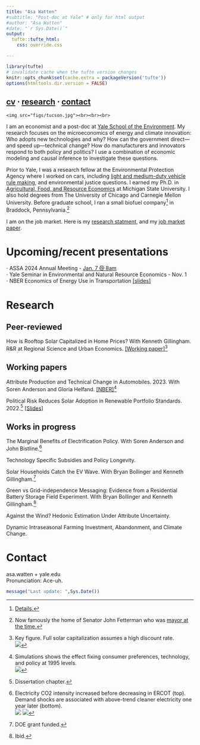```yaml
---
title: "Asa Watten"
#subtitle: "Post-doc at Yale" # only for html output
#author: "Asa Watten"
#date: "`r Sys.Date()`"
output:
  tufte::tufte_html:
    css: override.css

---
```


```r
library(tufte)
# invalidate cache when the tufte version changes
knitr::opts_chunk$set(cache.extra = packageVersion('tufte'))
options(htmltools.dir.version = FALSE)
```

<!--- Aobe fonts -->
<link rel="stylesheet" href="https://use.typekit.net/vas8izs.css">
<!-- Google tag (gtag.js) -->
<script async src="https://www.googletagmanager.com/gtag/js?id=GA_TRACKING_ID"></script>
<script>
  window.dataLayer = window.dataLayer || [];
  function gtag(){window.dataLayer.push(arguments);}
  gtag('js', new Date());

  gtag('config', 'G-6TT0DM1BX3');
</script>
## [cv](https://www.dropbox.com/scl/fi/wqc9ny1b6t4ajq100w9ek/CV.pdf?rlkey=cxvbaoe21tyuhbi3rtdfan0s1&dl=0) ⋅ [research](#research) ⋅ [contact](#contact)
```marginfigure
<img src="figs/tucson.jpg"><br><br><br>
```

I am an economist and a post-doc at [Yale School of the Environment](https://environment.yale.edu/). My research focuses on the microeconomics of energy and climate innovation: Who adopts new technologies and why? How can the government direct—and speed up—technical change? How do manufacturers and innovators respond to both policy and politics? I use a combination of economic modeling and causal inference to investigate these questions.

Prior to Yale, I was a research fellow at the Environmental Protection Agency where I worked on cars, including [light and medium-duty vehicle rule making](https://www.epa.gov/regulations-emissions-vehicles-and-engines/proposed-rule-multi-pollutant-emissions-standards-model), and environmental justice questions. I earned my Ph.D. in [Agricultural, Food, and Resource Economics](https://afre.msu.edu) at Michigan State University. I also hold degrees from The University of Chicago and Carnegie Mellon University. Before graduate school, I ran a small biofuel company^[[Details.](figs/details.png)] in Braddock, Pennsylvania.^[Now famously the home of Senator John Fetterman who was [mayor at the time.](https://www.rollingstone.com/culture/culture-features/john-fetterman-pennsylvania-mayor-hell-allegheny-county-100493/)]

I am on the job market. Here is my [research statment](https://www.dropbox.com/scl/fi/mrwu4gb3v0yous9xeilt8/Watten-Research-Statement.pdf?rlkey=fvhotxk52akobbm2psjrpgqe7&dl=0), and my [job market paper](https://www.dropbox.com/scl/fi/acxjy6un9a2efaabdjc27/Attributes_Watten_Anderson_Helfand.pdf?rlkey=l9uhir9a36qc63vhndw2ynfti&dl=0). 


# Upcoming/recent presentations

⋅ ASSA 2024 Annual Meeting - [Jan. 7 @ 8am](https://www.aeaweb.org/conference/2024/preliminary/1838?q=eNqrVipOLS7OzM8LqSxIVbKqhnGVrJQMlWp1lBKLi_OTQRwzJR2lktSiXFwgG8hKSayEMEoyc1MhrLLM1HKQAUUFBUABUwOl2lpcMGKVG78,)<br>
⋅ Yale Seminar in Environmental and Natural Resource Economics - Nov. 1<br>
⋅ NBER Economics of Energy Use in Transportation [[slides]](https://www.dropbox.com/scl/fi/stcehaxycwbwofk6izotu/Attributes-NBER.pdf?rlkey=7wpfb2f4ga2xgzu7rxd03lygh&dl=0)

# Research <a id="research"></a>

## Peer-reviewed

How is Rooftop Solar Capitalized in Home Prices? With Kenneth Gillingham.
R&R at Regional Science and Urban Economics.
[[Working paper]](https://www.dropbox.com/scl/fi/ccz50ie7jv95i76k1km8o/Gillingham-and-Watten-Solar-Capitalization.pdf?rlkey=36ity4d1svi1khopqssj9ni5r&dl=0)^[Key figure. Full solar capitalization assumes a high discount rate.<br>
<a href="figs/solar capitalization estimates.png"><img src="figs/solar capitalization estimates.png"></a>
]

## Working papers 

Attribute Production and Technical Change in Automobiles. 2023.
With Soren Anderson and Gloria Helfand. [[NBER]](https://conference.nber.org/conf_papers/f178120.pdf)^[Simulations shows the effect fixing consumer preferences, technology, and policy at 1995 levels.<br>
<a href="figs/attributes_fig8.png"><img src="figs/attributes_fig8.png"></a>
]

Political Risk Reduces Solar Adoption in Renewable Portfolio Standards. 2022.^[Dissertation chapter.] [[Slides]](https://www.dropbox.com/scl/fi/2k3e1eh86bsox7rnvmigz/Watten_AERE_2022.pdf?rlkey=wyhl3h35cfv05ia5gcoo4odn8&dl=0)

## Works in progress

The Marginal Benefits of Electrification Policy. With Soren Anderson and John Bistline.^[Electricity CO2 intensity increased before decreasing in ERCOT (top). Demand shocks are associated with above-trend cleaner electricity one year later (bottom).<br>
<a href="figs/co2_intense.png"><img src="figs/co2_intense.png"></a>
<a href="figs/shock-elast.png"><img src="figs/shock-elast.png"></a>
]

Technology Specific Subsidies and Policy Longevity.

Solar Households Catch the EV Wave. With Bryan Bollinger and Kenneth Gillingham.^[DOE grant funded.]

Green vs Grid-independence Messaging: Evidence from a Residential Battery Storage Field Experiment. With Bryan Bollinger and Kenneth Gillingham.^[Ibid.]

Against the Wind? Hedonic Estimation Under Attribute Uncertainty.

Dynamic Intraseasonal Farming Investment, Abandonment, and Climate Change.

# Contact <a id="contact"></a>

asa.watten + yale.edu <br>
Pronunciation: Ace-uh.

```r
message("Last update: ",Sys.Date())
```



